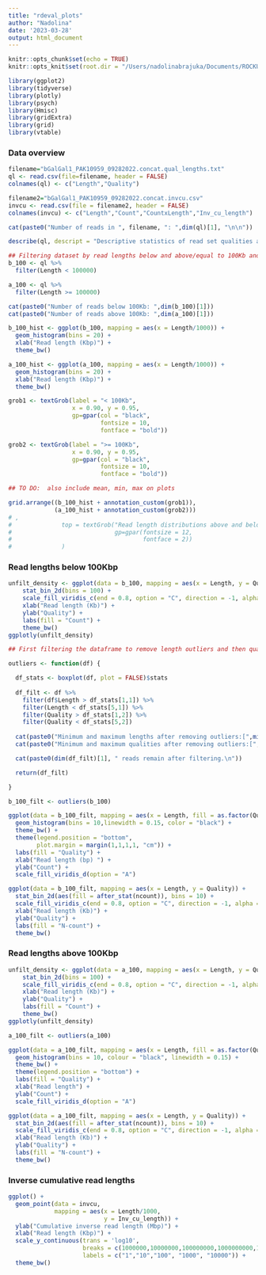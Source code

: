 ```yaml
---
title: "rdeval_plots"
author: "Nadolina"
date: '2023-03-28'
output: html_document
---
```


```r
knitr::opts_chunk$set(echo = TRUE)
knitr::opts_knit$set(root.dir = "/Users/nadolinabrajuka/Documents/ROCKU/rdeval_test")
```

```r
library(ggplot2)
library(tidyverse)
library(plotly)
library(psych)
library(Hmisc)
library(gridExtra)
library(grid)
library(vtable)
```


### Data overview 

```r

filename="bGalGal1_PAK10959_09282022.concat.qual_lengths.txt"
ql <- read.csv(file=filename, header = FALSE)
colnames(ql) <- c("Length","Quality")

filename2="bGalGal1_PAK10959_09282022.concat.invcu.csv"
invcu <- read.csv(file = filename2, header = FALSE)
colnames(invcu) <- c("Length","Count","CountxLength","Inv_cu_length")

cat(paste0("Number of reads in ", filename, ": ",dim(ql)[1], "\n\n")) 

```
```r
describe(ql, descript = "Descriptive statistics of read set qualities and lengths.") 
```

```r

## Filtering dataset by read lengths below and above/equal to 100Kb and plotting length distribution histograms 
b_100 <- ql %>% 
  filter(Length < 100000)

a_100 <- ql %>% 
  filter(Length >= 100000)

cat(paste0("Number of reads below 100Kb: ",dim(b_100)[1]))
cat(paste0("Number of reads above 100Kb: ",dim(a_100)[1]))

b_100_hist <- ggplot(b_100, mapping = aes(x = Length/1000)) +
  geom_histogram(bins = 20) +
  xlab("Read length (Kbp)") +
  theme_bw() 

a_100_hist <- ggplot(a_100, mapping = aes(x = Length/1000)) +
  geom_histogram(bins = 20) + 
  xlab("Read length (Kbp)") + 
  theme_bw()

grob1 <- textGrob(label = "< 100Kb",
                  x = 0.90, y = 0.95, 
                  gp=gpar(col = "black",
                          fontsize = 10, 
                          fontface = "bold"))

grob2 <- textGrob(label = ">= 100Kb",
                  x = 0.90, y = 0.95, 
                  gp=gpar(col = "black",
                          fontsize = 10, 
                          fontface = "bold"))

## TO DO:  also include mean, min, max on plots 

grid.arrange((b_100_hist + annotation_custom(grob1)), 
             (a_100_hist + annotation_custom(grob2)))
# , 
#              top = textGrob("Read length distributions above and below 100 Kbp",
#                             gp=gpar(fontsize = 12, 
#                                     fontface = 2))
#              )
```

### Read lengths below 100Kbp

```r

unfilt_density <- ggplot(data = b_100, mapping = aes(x = Length, y = Quality)) + 
    stat_bin_2d(bins = 100) + 
    scale_fill_viridis_c(end = 0.8, option = "C", direction = -1, alpha = 0.9) + 
    xlab("Read length (Kb)") +
    ylab("Quality") + 
    labs(fill = "Count") +
    theme_bw()
ggplotly(unfilt_density)

```


```r

## First filtering the dataframe to remove length outliers and then quality outliers.

outliers <- function(df) {

  df_stats <- boxplot(df, plot = FALSE)$stats
  
  df_filt <- df %>% 
    filter(df$Length > df_stats[1,1]) %>%
    filter(Length < df_stats[5,1]) %>% 
    filter(Quality > df_stats[1,2]) %>%
    filter(Quality < df_stats[5,2])
  
  cat(paste0("Minimum and maximum lengths after removing outliers:[",min(df_filt$Length),",", max(df_filt$Length),"]\n"))
  cat(paste0("Minimum and maximum qualities after removing outliers:[",min(df_filt$Quality),",",max(df_filt$Quality),"]\n"))

  cat(paste0(dim(df_filt)[1], " reads remain after filtering.\n"))

  return(df_filt)

}

b_100_filt <- outliers(b_100)

```

```r

ggplot(data = b_100_filt, mapping = aes(x = Length, fill = as.factor(Quality)))+
  geom_histogram(bins = 10,linewidth = 0.15, color = "black") +
  theme_bw() +
  theme(legend.position = "bottom",
        plot.margin = margin(1,1,1,1, "cm")) + 
  labs(fill = "Quality") +
  xlab("Read length (bp) ") +
  ylab("Count") + 
  scale_fill_viridis_d(option = "A")

```

```r
ggplot(data = b_100_filt, mapping = aes(x = Length, y = Quality)) + 
  stat_bin_2d(aes(fill = after_stat(ncount)), bins = 10) + 
  scale_fill_viridis_c(end = 0.8, option = "C", direction = -1, alpha = 0.9) + 
  xlab("Read length (Kb)") +
  ylab("Quality") + 
  labs(fill = "N-count") +
  theme_bw()


```


### Read lengths above 100Kbp

```r

unfilt_density <- ggplot(data = a_100, mapping = aes(x = Length, y = Quality)) + 
    stat_bin_2d(bins = 100) + 
    scale_fill_viridis_c(end = 0.8, option = "C", direction = -1, alpha = 0.9) + 
    xlab("Read length (Kb)") +
    ylab("Quality") + 
    labs(fill = "Count") +
    theme_bw()
ggplotly(unfilt_density)

```

```r
a_100_filt <- outliers(a_100)
```


```r
ggplot(data = a_100_filt, mapping = aes(x = Length, fill = as.factor(Quality)))+
  geom_histogram(bins = 10, colour = "black", linewidth = 0.15) +
  theme_bw() +
  theme(legend.position = "bottom") +
  labs(fill = "Quality") +
  xlab("Read length") +
  ylab("Count") +
  scale_fill_viridis_d(option = "A")
```

```r
ggplot(data = a_100_filt, mapping = aes(x = Length, y = Quality)) + 
  stat_bin_2d(aes(fill = after_stat(ncount)), bins = 10) + 
  scale_fill_viridis_c(end = 0.8, option = "C", direction = -1, alpha = 0.9) + 
  xlab("Read length (Kb)") +
  ylab("Quality") + 
  labs(fill = "N-count") +
  theme_bw()


```

### Inverse cumulative read lengths

```r
ggplot() +
  geom_point(data = invcu, 
             mapping = aes(x = Length/1000, 
                           y = Inv_cu_length)) + 
  ylab("Cumulative inverse read length (Mbp)") + 
  xlab("Read length (Kbp)") +
  scale_y_continuous(trans = 'log10', 
                     breaks = c(1000000,10000000,100000000,1000000000,10000000000), 
                     labels = c("1","10","100", "1000", "10000")) + 
  theme_bw()
```

